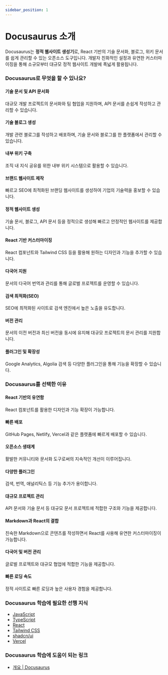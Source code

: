 ```yaml
---
sidebar_position: 1
---
```


# Docusaurus 소개

Docusaurus는 **정적 웹사이트 생성기**로, React 기반의 기술 문서화, 블로그, 위키 문서를 쉽게 관리할 수 있는 오픈소스 도구입니다. 개발자 친화적인 설정과 유연한 커스터마이징을 통해 소규모부터 대규모 정적 웹사이트 개발에 폭넓게 활용됩니다.

### Docusaurus로 무엇을 할 수 있나요?

#### 기술 문서 및 API 문서화

대규모 개발 프로젝트의 문서화와 팀 협업을 지원하며, API 문서를 손쉽게 작성하고 관리할 수 있습니다.

#### 기술 블로그 생성

개발 관련 블로그를 작성하고 배포하며, 기술 문서와 블로그를 한 플랫폼에서 관리할 수 있습니다.

#### 내부 위키 구축

조직 내 지식 공유를 위한 내부 위키 시스템으로 활용할 수 있습니다.

#### 브랜드 웹사이트 제작

빠르고 SEO에 최적화된 브랜딩 웹사이트를 생성하여 기업의 기술력을 홍보할 수 있습니다.

#### 정적 웹사이트 생성

기술 문서, 블로그, API 문서 등을 정적으로 생성해 빠르고 안정적인 웹사이트를 제공합니다.

#### React 기반 커스터마이징

React 컴포넌트와 Tailwind CSS 등을 활용해 원하는 디자인과 기능을 추가할 수 있습니다.

#### 다국어 지원

문서의 다국어 번역과 관리를 통해 글로벌 프로젝트를 운영할 수 있습니다.

#### 검색 최적화(SEO)

SEO에 최적화된 사이트로 검색 엔진에서 높은 노출을 유도합니다.

#### 버전 관리

문서의 이전 버전과 최신 버전을 동시에 유지해 대규모 프로젝트의 문서 관리를 지원합니다.

#### 플러그인 및 확장성

Google Analytics, Algolia 검색 등 다양한 플러그인을 통해 기능을 확장할 수 있습니다.

### Docusaurus를 선택한 이유

#### React 기반의 유연함

React 컴포넌트를 활용한 디자인과 기능 확장이 가능합니다.

#### 빠른 배포

GitHub Pages, Netlify, Vercel과 같은 플랫폼에 빠르게 배포할 수 있습니다.

#### 오픈소스 생태계

활발한 커뮤니티와 문서화 도구로써의 지속적인 개선이 이루어집니다.

#### 다양한 플러그인

검색, 번역, 애널리틱스 등 기능 추가가 용이합니다.

#### 대규모 프로젝트 관리

API 문서와 기술 문서 등 대규모 문서 프로젝트에 적합한 구조와 기능을 제공합니다.

#### Markdown과 React의 결합

친숙한 Markdown으로 콘텐츠를 작성하면서 React를 사용해 유연한 커스터마이징이 가능합니다.

#### 다국어 및 버전 관리

글로벌 프로젝트와 대규모 협업에 적합한 기능을 제공합니다.

#### 빠른 로딩 속도

정적 사이트로 빠른 로딩과 높은 사용자 경험을 제공합니다.

### Docusaurus 학습에 필요한 선행 지식

- [JavaScript](../javascript)
- [TypeScript](../typescript)
- [React](../react)
- [Tailwind CSS](../tailwindcss)
- [shadcn/ui](../shadcn-ui)
- [Vercel](../vercel)

### Docusaurus 학습에 도움이 되는 링크

- [개요 | Docusaurus](https://docusaurus.io/ko/docs)
